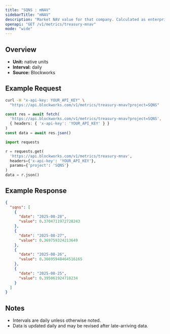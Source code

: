 ```yaml
---
title: "SQNS : mNAV"
sidebarTitle: "mNAV"
description: "Market NAV value for that company. Calculated as enterprise value / NAV"
openapi: "GET /v1/metrics/treasury-mnav"
mode: "wide"
---
```


## Overview

- **Unit:** native units
- **Interval:** daily
- **Source:** Blockworks

## Example Request

<CodeGroup>

```bash cURL
curl -H "x-api-key: YOUR_API_KEY" \
  "https://api.blockworks.com/v1/metrics/treasury-mnav?project=SQNS"
```

```typescript TypeScript
const res = await fetch(
  'https://api.blockworks.com/v1/metrics/treasury-mnav?project=SQNS',
  { headers: { 'x-api-key': 'YOUR_API_KEY' } }
)
const data = await res.json()
```

```python Python
import requests

r = requests.get(
  'https://api.blockworks.com/v1/metrics/treasury-mnav',
  headers={'x-api-key': 'YOUR_API_KEY'},
  params={'project': 'SQNS'}
)
data = r.json()
```

</CodeGroup>

## Example Response

```json
{
  "sqns": [
    {
      "date": "2025-08-28",
      "value": 0.3704711972728243
    },
    {
      "date": "2025-08-27",
      "value": 0.369759324213649
    },
    {
      "date": "2025-08-26",
      "value": 0.36695948464516165
    },
    {
      "date": "2025-08-25",
      "value": 0.395061924718234
    }
  ]
}
```

## Notes
- Intervals are daily unless otherwise noted.
- Data is updated daily and may be revised after late-arriving data.
